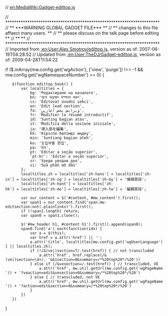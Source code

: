 // [[en:MediaWiki:Gadget-edittop.js|en:MediaWiki:Gadget-edittop.js]]

// **********************************************************************
// **                 ***WARNING GLOBAL GADGET FILE***                 **
// **             changes to this file affaect many users.             **
// **           please discuss on the talk page before editing         **
// **                                                                  **
// **********************************************************************
// Imported from [[:en:User:Alex_Smotrov/edittop.js|:en:User:Alex Smotrov/edittop.js]], version as of: 2007-06-19T04:28:52
// Updated from [[:en:User:TheDJ/Gadget-edittop.js|:en:User:TheDJ/Gadget-edittop.js]], version as of: 2009-04-28T11:54:22

if ($.inArray(mw.config.get('wgAction'), ['view', 'purge']) !== -1 && mw.config.get('wgNamespaceNumber') >= 0) {
	$(function edittop_hook() {
		var localtitles = {
			bg: 'Редактиране на началото',
			bn: 'সূচনা অনুচ্ছেদ সম্পাদনা করুন',
			cs: 'Editovat úvodní sekci',
			en: 'Edit lead section',
			fa: 'ویرایش بخش آغازین',
			fr: 'Modifier le résumé introductif',
			id: 'Sunting bagian atas',
			it: 'Modifica della sezione iniziale',
			ja: '導入部を編集',
			kk: 'Кіріспе бөлімді өңдеу',
			min: 'Suntiang bagian ateh',
			ko: '도입부를 편집',
			pa: 'ਸੋਧ',
			pt: 'Editar a seção superior',
			'pt-br': 'Editar a seção superior',
			sr: 'Уреди уводни део',
			vi: 'Sửa phần mở đầu'
		};
		localtitles.zh = localtitles['zh-hans'] = localtitles['zh-cn'] = localtitles['zh-sg'] = localtitles['zh-my'] = '编辑首段';
		localtitles['zh-hant'] = localtitles['zh-hk'] = localtitles['zh-mo'] = localtitles['zh-tw'] = '編輯首段';

		var our_content = $('#content, #mw_content').first();
		var span1 = our_content.find('span.mw-editsection:not(.plainlinks)').first();
		if (!span1.length) return;
		var span0 = span1.clone();

		$('#mw_header h1, #content h1').first().append(span0);
		span0.find('a').each(function(idx) {
			var a = $(this);
			var href = a.attr('href') || '';
			a.attr('title', localtitles[mw.config.get('wgUserLanguage')] || localtitles.zh);
			if (!/&(ve|)section=T/.test(href)) { // not transcluded
				a.attr('href', href.replace(/&(ve|)section=\d+/, '&$1section=0&summary=/*%20top%20*/%20'))
			} else if (/&vesection=/.test(href)) { // transcluded, VE
				a.attr('href', mw.util.getUrl(mw.config.get('wgPageName')) + '?veaction=edit&vesection=0&summary=/*%20top%20*/%20')
			} else { // transcluded, not VE
				a.attr('href', mw.util.getUrl(mw.config.get('wgPageName')) + '?action=edit&section=0&summary=/*%20top%20*/%20')
			}
		})
	})
}